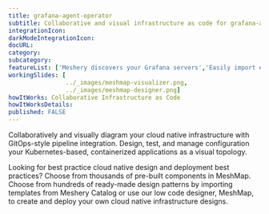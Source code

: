 ```yaml
---
title: grafana-agent-operator
subtitle: Collaborative and visual infrastructure as code for grafana-agent-operator
integrationIcon: 
darkModeIntegrationIcon: 
docURL: 
category: 
subcategory: 
featureList: ['Meshery discovers your Grafana servers','Easily import existing Grafana dashboards and panels into Meshery','Integrate your boards and panels and new insights and metrics']
workingSlides: [
				../_images/meshmap-visualizer.png,
				../_images/meshmap-designer.png]
howItWorks: Collaborative Infrastructure as Code
howItWorksDetails: 
published: FALSE
---
```


<p>
    Collaboratively and visually diagram your cloud native infrastructure with GitOps-style pipeline integration. Design, test, and manage configuration your Kubernetes-based, containerized applications as a visual topology.
</p>
<p>
    Looking for best practice cloud native design and deployment best practices? Choose from thousands of pre-built components in MeshMap. Choose from hundreds of ready-made design patterns by importing templates from Meshery Catalog or use our low code designer, MeshMap, to create and deploy your own cloud native infrastructure designs.
</p>